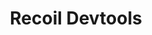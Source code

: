 ---
title: Recoil Devtools
description: An NPM package that provides a visual interface for debugging Recoil state in React applications.
category: project
tags: ['dev-tools', 'react', 'recoil']
publishedAt: 2021-08-01
mainVideo: 'https://res.cloudinary.com/db4ddmnhg/video/upload/w_1280/f_auto:video,q_auto/v1/projects/recoil-devtools/recoil-devtools-main-video'
demo: 'https://joshwrn.github.io/recoil-devtools/'
repo: 'https://github.com/joshwrn/recoil-devtools'
---
